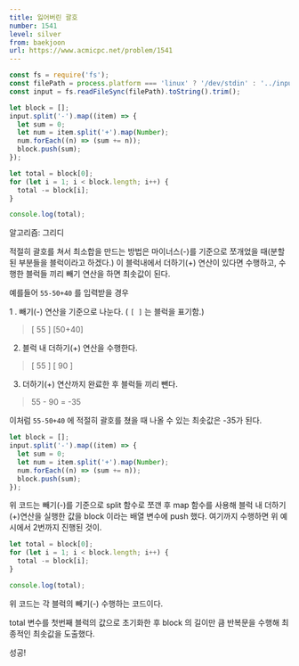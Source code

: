```yaml
---
title: 잃어버린 괄호
number: 1541
level: silver
from: baekjoon
url: https://www.acmicpc.net/problem/1541
---
```


```js
const fs = require('fs');
const filePath = process.platform === 'linux' ? '/dev/stdin' : '../input.txt';
const input = fs.readFileSync(filePath).toString().trim();

let block = [];
input.split('-').map((item) => {
  let sum = 0;
  let num = item.split('+').map(Number);
  num.forEach((n) => (sum += n));
  block.push(sum);
});

let total = block[0];
for (let i = 1; i < block.length; i++) {
  total -= block[i];
}

console.log(total);
```

알고리즘: 그리디

적절히 괄호를 쳐서 최소합을 만드는 방법은 마이너스(-)를 기준으로 쪼개었을 때(분할된 부분들을 블럭이라고 하겠다.) 이 블럭내에서 더하기(+) 연산이 있다면 수행하고, 수행한 블럭들 끼리 빼기 연산을 하면 최솟값이 된다.

예를들어 `55-50+40` 를 입력받을 경우

1 . 빼기(-) 연산을 기준으로 나눈다. ( `[ ]` 는 블럭을 표기함.)

> [ 55 ] [50+40]

2. 블럭 내 더하기(+) 연산을 수행한다.

> [ 55 ] [ 90 ]

3. 더하기(+) 연산까지 완료한 후 블럭들 끼리 뺀다.

> 55 - 90 = -35

이처럼 `55-50+40` 에 적절히 괄호를 쳤을 때 나올 수 있는 최솟값은 -35가 된다.

```js
let block = [];
input.split('-').map((item) => {
  let sum = 0;
  let num = item.split('+').map(Number);
  num.forEach((n) => (sum += n));
  block.push(sum);
});
```

위 코드는 빼기(-)를 기준으로 split 함수로 쪼갠 후 map 함수를 사용해 블럭 내 더하기(+)연산을 실행한 값을 block 이라는 배열 변수에 push 했다. 여기까지 수행하면 위 예시에서 2번까지 진행된 것이.

```js
let total = block[0];
for (let i = 1; i < block.length; i++) {
  total -= block[i];
}

console.log(total);
```

위 코드는 각 블럭의 빼기(-) 수행하는 코드이다.

total 변수를 첫번째 블럭의 값으로 초기화한 후 block 의 길이만 큼 반복문을 수행해 최종적인 최솟값을 도출했다.

성공!
